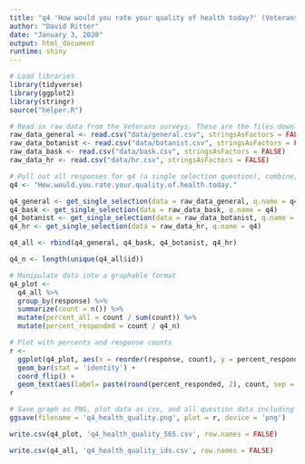 ```yaml
---
title: "q4 'How would you rate your quality of health today?' (Veterans)"
author: "David Ritter"
date: "January 3, 2020"
output: html_document
runtime: shiny
---
```


```r
# Load libraries
library(tidyverse)
library(ggplot2)
library(stringr)
source("helper.R")
```

```r
# Read in raw data from the Veterans surveys. These are the files downloaded from survey monkey saved as a .csv
raw_data_general <- read.csv("data/general.csv", stringsAsFactors = FALSE)
raw_data_botanist <- read.csv("data/botanist.csv", stringsAsFactors = FALSE)
raw_data_bask <- read.csv("data/bask.csv", stringsAsFactors = FALSE)
raw_data_hr <- read.csv("data/hr.csv", stringsAsFactors = FALSE)
```

```r
# Pull out all responses for q4 (a single selection question), combine, then determine 'question n'
q4 <- "How.would.you.rate.your.quality.of.health.today."

q4_general <- get_single_selection(data = raw_data_general, q.name = q4)
q4_bask <- get_single_selection(data = raw_data_bask, q.name = q4)
q4_botanist <- get_single_selection(data = raw_data_botanist, q.name = q4)
q4_hr <- get_single_selection(data = raw_data_hr, q.name = q4)

q4_all <- rbind(q4_general, q4_bask, q4_botanist, q4_hr)

q4_n <- length(unique(q4_all$id))
```

```r
# Manipulate data into a graphable format
q4_plot <- 
  q4_all %>%
  group_by(response) %>%
  summarize(count = n()) %>%
  mutate(percent_all = count / sum(count)) %>%
  mutate(percent_responded = count / q4_n)
```

```r
# Plot with percents and response counts
r <- 
  ggplot(q4_plot, aes(x = reorder(response, count), y = percent_responded)) +
  geom_bar(stat = 'identity') +
  coord_flip() +
  geom_text(aes(label= paste(round(percent_responded, 2), count, sep = "***")))
r
```

```r
# Save graph as PNG, plot data as csv, and all question data including response IDs as csv (save question n and N at end of plot file as "_x.x")
ggsave(filename = 'q4_health_quality.png', plot = r, device = 'png')

write.csv(q4_plot, 'q4_health_quality_565.csv', row.names = FALSE)

write.csv(q4_all, 'q4_health_quality_ids.csv', row.names = FALSE)
```